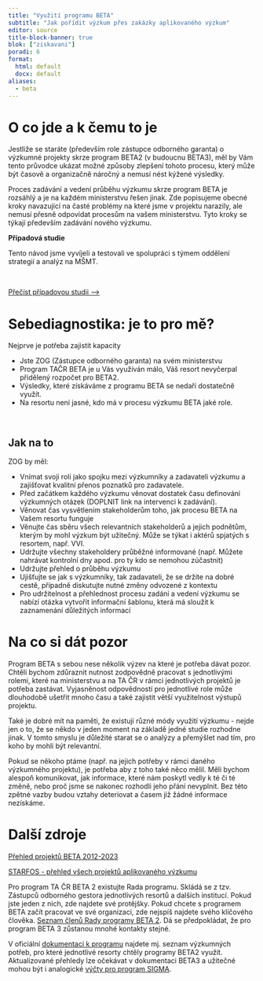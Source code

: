 ```yaml
---
title: "Využití programu BETA"
subtitle: "Jak pořídit výzkum přes zakázky aplikovaného výzkum"
editor: source
title-block-banner: true
blok: ["ziskavani"]
poradi: 6
format: 
  html: default
  docx: default
aliases: 
  - beta
---
```


# O co jde a k čemu to je

Jestliže se staráte (především role zástupce odborného garanta) o výzkumné projekty skrze program BETA2 (v budoucnu BETA3), měl by Vám tento průvodce ukázat možné způsoby zlepšení tohoto procesu, který může být časově a organizačně náročný a nemusí nést kýžené výsledky. 

Proces zadávání a vedení průběhu výzkumu skrze program BETA je rozsáhlý a je na každém ministerstvu řešen jinak. Zde popisujeme obecné kroky navazující na časté problémy na které jsme v projektu narazily, ale nemusí přesně odpovídat procesům na vašem ministerstvu. Tyto kroky se týkají především zadávání nového výzkumu.   

:::{.aside}

**Případová studie**

Tento návod jsme vyvíjeli a testovali ve spolupráci s týmem oddělení strategií a analýz na MŠMT.  

<br>

:::{.btn .btn-resource}
[Přečíst případovou studii&nbsp;⟶](/pripadove-studie/msmt)
:::
:::

# Sebediagnostika: je to pro mě?

Nejprve je potřeba zajistit kapacity

- Jste ZOG (Zástupce odborného garanta) na svém ministerstvu
- Program TAČR BETA  je u Vás využíván málo, Váš resort nevyčerpal přidělený rozpočet pro BETA2.
- Výsledky, které získáváme z programu BETA se nedaří dostatečně využít.
- Na resortu není jasné, kdo má v procesu výzkumu BETA jaké role. 

:::{.aside}
<br>
:::

:::{.page-full .strip .page-columns}

# Jak na to

ZOG by měl:

- Vnímat svoji roli jako spojku mezi výzkumníky a zadavateli výzkumu a zajišťovat kvalitní přenos poznatků pro zadavatele.
- Před začátkem každého výzkumu věnovat dostatek času definování výzkumných otázek (DOPLNIT link na intervenci k zadávání).   
- Věnovat čas vysvětlením stakeholderům toho, jak procesu BETA na Vašem resortu funguje
- Věnujte čas sběru všech relevantních stakeholderů a jejich podnětům, kterým by mohl výzkum být užitečný. Může se týkat i aktérů spjatých s resortem, např. VVI. 
- Udržujte všechny stakeholdery průběžné informované (např. Můžete nahrávat kontrolní dny apod. pro ty kdo se nemohou zúčastnit)
- Udržujte přehled o průběhu výzkumu
- Ujišťujte se jak s výzkumníky, tak zadavateli, že se držíte na dobré cestě, případně diskutujte nutné změny odvozené z kontextu
- Pro udržitelnost a přehlednost procesu zadání a vedení výzkumu se nabízí otázka vytvořit informační šablonu, která má sloužit k zaznamenání důležitých informací 

:::

# Na co si dát pozor

Program BETA s sebou nese několik výzev na které je potřeba dávat pozor. Chtěli bychom zdůraznit nutnost zodpovědně pracovat s jednotlivými rolemi, které na ministerstvu a na TA ČR v rámci jednotlivých projektů je potřeba zastávat. Vyjasněnost odpovědností pro jednotlivé role může dlouhodobě ušetřit mnoho času a také zajistit větší využitelnost výstupů projektu.  

Také je dobré mít na paměti, že existují různé módy využití výzkumu - nejde jen o to, že se někdo v jeden moment na základě jedné studie rozhodne jinak. V tomto smyslu je důležité starat se o analýzy a přemýšlet nad tím, pro koho by mohli být relevantní.

Pokud se někoho ptáme (např. na jejich potřeby v rámci daného výzkumného projektu), je potřeba aby z toho také něco mělil. Měli bychom alespoň komunikovat, jak informace, které nám poskytl vedly k té či té změně, nebo proč jsme se nakonec rozhodli jeho přání nevyplnit. Bez této zpětné vazby budou vztahy deteriovat a časem již žádné informace nezískáme.  

# Další zdroje

[Přehled projektů BETA 2012-2023](/nastroje/beta)

[STARFOS - přehled všech projektů aplikovaného výzkumu](https://starfos.tacr.cz)

Pro program TA ČR BETA 2 existujte Rada programu. Skládá se z tzv. Zástupců odborného gestora jednotlivých resortů a dalších institucí. Pokud jste jeden z nich, zde najdete své protějšky. Pokud chcete s programem BETA začít pracovat ve své organizaci, zde nejspíš najdete svého klíčového člověka. [Seznam členů Rady programy BETA 2](https://www.tacr.cz/wp-content/uploads/documents/2023/08/29/1693300763_BETA2_Seznam%20%C4%8Dlen%C5%AF%20Rady%20programu%20V22.pdf). Dá se předpokládat, že pro program BETA 3 zůstanou mnohé kontakty stejné.

V oficiální [dokumentaci k programu](https://www.tacr.cz/wp-content/uploads/documents/2019/09/26/1569486911_TACR_Program%20BETA2.pdf) najdete mj. seznam výzkumných potřeb, pro které jednotlivé resorty chtěly programy BETA2 využít. Aktualizované přehledy lze očekávat v dokumentaci BETA3 a užitečné mohou být i analogické [výčty pro program SIGMA](https://www.tacr.cz/wp-content/uploads/documents/2022/10/25/1666708706_Tematick%C3%A9%20preference%20mo%C5%BEn%C3%BDch%20aplika%C4%8Dn%C3%ADch%20garant%C5%AF.pdf).

